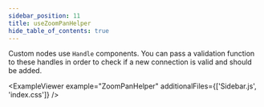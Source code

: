 ```yaml
---
sidebar_position: 11
title: useZoomPanHelper
hide_table_of_contents: true
---
```



Custom nodes use `Handle` components. You can pass a validation function to these handles in order to check if a new connection is valid and should be added.

<ExampleViewer example="ZoomPanHelper" additionalFiles={['Sidebar.js', 'index.css']} />
